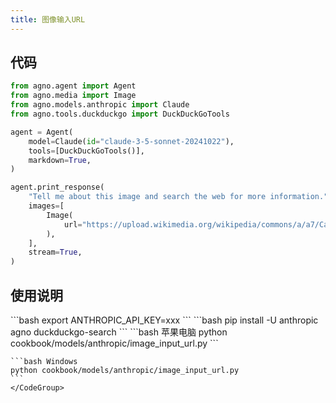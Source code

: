```yaml
---
title: 图像输入URL
---
```

## 代码

```python cookbook/models/anthropic/image_input_url.py
from agno.agent import Agent
from agno.media import Image
from agno.models.anthropic import Claude
from agno.tools.duckduckgo import DuckDuckGoTools

agent = Agent(
    model=Claude(id="claude-3-5-sonnet-20241022"),
    tools=[DuckDuckGoTools()],
    markdown=True,
)

agent.print_response(
    "Tell me about this image and search the web for more information.",
    images=[
        Image(
            url="https://upload.wikimedia.org/wikipedia/commons/a/a7/Camponotus_flavomarginatus_ant.jpg"
        ),
    ],
    stream=True,
)
```

## 使用说明

<Steps>
  <Snippet file="create-venv-step.mdx" />

  <Step title="设置您的 API 密钥">
    ```bash
    export ANTHROPIC_API_KEY=xxx
    ```
  </Step>

  <Step title="安装库">
    ```bash
    pip install -U anthropic agno duckduckgo-search
    ```
  </Step>

  <Step title="运行智能体">
    <CodeGroup>
    ```bash 苹果电脑
    python cookbook/models/anthropic/image_input_url.py
    ```

    ```bash Windows
    python cookbook/models/anthropic/image_input_url.py 
    ```
    </CodeGroup>
  </Step>
</Steps>